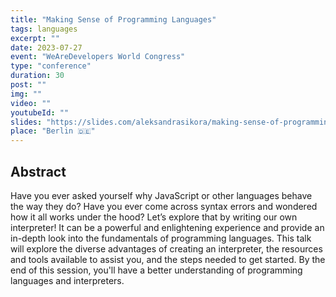 ```yaml
---
title: "Making Sense of Programming Languages"
tags: languages
excerpt: ""
date: 2023-07-27
event: "WeAreDevelopers World Congress"
type: "conference"
duration: 30
post: ""
img: ""
video: ""
youtubeId: ""
slides: "https://slides.com/aleksandrasikora/making-sense-of-programming-languages"
place: "Berlin 🇩🇪"
---
```


## Abstract

Have you ever asked yourself why JavaScript or other languages behave the way
they do? Have you ever come across syntax errors and wondered how it all works
under the hood? Let’s explore that by writing our own interpreter! It can be a
powerful and enlightening experience and provide an in-depth look into the
fundamentals of programming languages. This talk will explore the diverse
advantages of creating an interpreter, the resources and tools available to
assist you, and the steps needed to get started. By the end of this session,
you'll have a better understanding of programming languages and interpreters.
